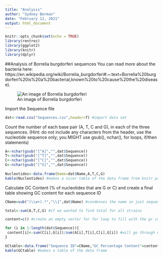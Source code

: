 ```yaml
---
title: "Analysis"
author: "Sydney Berman"
date: "February 12, 2021"
output: html_document
---
```


```r
knitr::opts_chunk$set(echo = TRUE)
library(rentrez)
library(ggplot2)
library(knitr)
library(dplyr)
```
##Analysis of Borrelia burgdorferi sequences 
You can read more about the bacteria here: https://en.wikipedia.org/wiki/Borrelia_burgdorferi#:~:text=Borrelia%20burgdorferi%20is%20a%20bacterial,known%20to%20cause%20the%20disease).

![An image of Borrelia burgdorferi](bb.jpg)

Import the Sequence file 
```r
dat<-read.csv("Sequences.csv",header=T) #import data set 
```

Count the number of each base pair (A, T, C and G), in each of the three sequences. (Hint: do not include any characters from the header, use the nucleotide sequence only; you MIGHT use gsub(), nchar(), for loops, if/then statements)
```r
A<-nchar(gsub("[^A]","",dat$Sequence))
T<-nchar(gsub("[^T]","",dat$Sequence))
C<-nchar(gsub("[^C]","",dat$Sequence))
G<-nchar(gsub("[^G]","",dat$Sequence))
  
Nucleotides<-data.frame(Name=dat$Name,A,T,C,G)
kable(Nucleotides) #makes a nicer table of the data frame from knitr package 
```

Calculate GC Content (% of nucleotides that are G or C) and create a final table showing GC content for each sequence ID
```r
CName=sub("(\\w+).*","\\1",dat$Name) #condenses the name so just sequence ID

total<-sum(A,T,C,G) #if we wanted to find total for all strains 

content=c() #create an empty vector for for loop to fill with the gc content for each strain 

for (i in 1:length(dat$Sequence)){
 content[i]<-sum(C[i],G[i])/sum(A[i],T[i],C[i],G[i]) #will go through each sequence id and divide gc content by total number of bp per sequence id  to get percentage of GC 
}

GCtable<-data.frame("Sequence ID"=CName,"GC Percentage Content"=content*100) #create a data frame of GC content
kable(GCtable) #makes a table of the data frame
```

